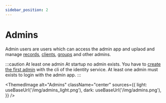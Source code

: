 ```yaml
---
sidebar_position: 2
---
```



# Admins

Admin users are users which can access the admin app and uplaod and manage [records](./records), [clients](./clients), [groups](./groups) and other admins.

:::caution At least one admin
At startup no admin exists. You have to [create the first admin](../setup/backend#create-first-admin-client-and-user) with the cli of the identity service. At least one admin must exists to login with the admin app.
:::

<ThemedImage
  alt="Admins"
  className="center"
  sources={{
    light: useBaseUrl('/img/admins_light.png'),
    dark: useBaseUrl('/img/admins.png'),
  }}
/>